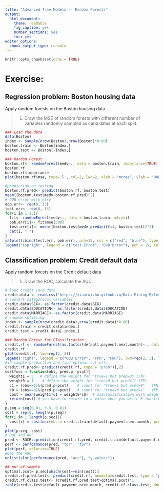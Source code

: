 ```yaml
---
title: "Advanced Tree Models -- Random Forests"
output: 
  html_document: 
    theme: readable
    fig_caption: yes
    number_sections: yes
    toc: yes
editor_options: 
  chunk_output_type: console
---
```


```r
knitr::opts_chunk$set(echo = TRUE)
```

# **Exercise:** 

## Regression problem: Boston housing data

Apply random forests on the Boston housing data

> 1. Draw the MSE of random forests with different number of variables randomly sampled as candidates at each split.

```r
### Load the data
data(Boston)
index <- sample(nrow(Boston),nrow(Boston)*0.60)
boston.train <- Boston[index,]
boston.test <- Boston[-index,]

### Random Forest
boston.rf<- randomForest(medv~., data = boston.train, importance=TRUE)
boston.rf
boston.rf$importance
plot(boston.rf$mse, type='l', col=2, lwd=2, xlab = "ntree", ylab = "OOB Error")

#prediction on testing
boston.rf.pred<- predict(boston.rf, boston.test)
mean((boston.test$medv-boston.rf.pred)^2)
# OOB error with mtry
oob.err<- rep(0, 13)
test.err<- rep(0, 13)
for(i in 1:13){
  fit<- randomForest(medv~., data = boston.train, mtry=i)
  oob.err[i]<- fit$mse[500]
  test.err[i]<- mean((boston.test$medv-predict(fit, boston.test))^2)
  cat(i, " ")
}
matplot(cbind(test.err, oob.err), pch=15, col = c("red", "blue"), type = "b", ylab = "MSE", xlab = "mtry")
legend("topright", legend = c("test Error", "OOB Error"), pch = 15, col = c("red", "blue"))
```

## Classification problem: Credit default data

Apply random forests on the Credit default data

> 1. Draw the ROC, calculate the AUC.

```r
# load credit card data
credit.data <- read.csv("https://xiaoruizhu.github.io/Data-Mining-R/lecture/data/credit_default.csv", header=T)
# convert categorical variables
credit.data$SEX<- as.factor(credit.data$SEX)
credit.data$EDUCATION<- as.factor(credit.data$EDUCATION)
credit.data$MARRIAGE<- as.factor(credit.data$MARRIAGE)
# random splitting
index <- sample(nrow(credit.data),nrow(credit.data)*0.60)
credit.train = credit.data[index,]
credit.test = credit.data[-index,]

### Random Forest for Classification
credit.rf <- randomForest(as.factor(default.payment.next.month)~., data = credit.train)
credit.rf
plot(credit.rf, lwd=rep(2, 3))
legend("right", legend = c("OOB Error", "FPR", "FNR"), lwd=rep(2, 3), lty = c(1,2,3), col = c("black", "red", "green"))
#in-sample prediction and find optimal cut-off.
credit.rf.pred<- predict(credit.rf, type = "prob")[,2]
costfunc = function(obs, pred.p, pcut){
  weight1 = 5   # define the weight for "true=1 but pred=0" (FN)
  weight0 = 1    # define the weight for "true=0 but pred=1" (FP)
  c1 = (obs==1)&(pred.p<pcut)    # count for "true=1 but pred=0"   (FN)
  c0 = (obs==0)&(pred.p>=pcut)   # count for "true=0 but pred=1"   (FP)
  cost = mean(weight1*c1 + weight0*c0)  # misclassification with weight
  return(cost) # you have to return to a value when you write R functions
} 
p.seq = seq(0.01, 0.5, 0.01)
cost = rep(0, length(p.seq))  
for(i in 1:length(p.seq)){ 
  cost[i] = costfunc(obs = credit.train$default.payment.next.month, pred.p = credit.rf.pred, pcut = p.seq[i])  
}
plot(p.seq, cost)
# ROC and AUC
pred <- ROCR::prediction(credit.rf.pred, credit.train$default.payment.next.month)
perf <- performance(pred, "tpr", "fpr")
plot(perf, colorize=TRUE)
#Get the AUC
unlist(slot(performance(pred, "auc"), "y.values"))

## out-of-sample
optimal.pcut= p.seq[which(cost==min(cost))]
credit.rf.pred.test<- predict(credit.rf, newdata=credit.test, type = "prob")[,2]
credit.rf.class.test<- (credit.rf.pred.test>optimal.pcut)*1
table(credit.test$default.payment.next.month, credit.rf.class.test, dnn = c("True", "Pred"))
```
